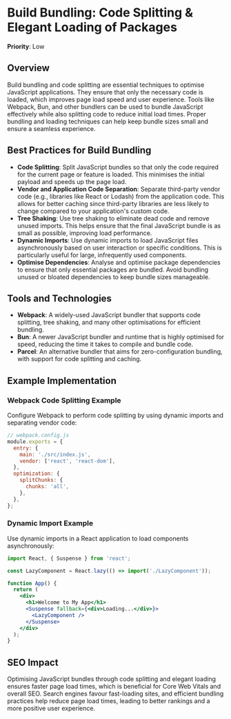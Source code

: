 
# Build Bundling: Code Splitting & Elegant Loading of Packages

**Priority**: Low

## Overview

Build bundling and code splitting are essential techniques to optimise JavaScript applications. They ensure that only the necessary code is loaded, which improves page load speed and user experience. Tools like Webpack, Bun, and other bundlers can be used to bundle JavaScript effectively while also splitting code to reduce initial load times. Proper bundling and loading techniques can help keep bundle sizes small and ensure a seamless experience.

## Best Practices for Build Bundling

- **Code Splitting**: Split JavaScript bundles so that only the code required for the current page or feature is loaded. This minimises the initial payload and speeds up the page load.
- **Vendor and Application Code Separation**: Separate third-party vendor code (e.g., libraries like React or Lodash) from the application code. This allows for better caching since third-party libraries are less likely to change compared to your application's custom code.
- **Tree Shaking**: Use tree shaking to eliminate dead code and remove unused imports. This helps ensure that the final JavaScript bundle is as small as possible, improving load performance.
- **Dynamic Imports**: Use dynamic imports to load JavaScript files asynchronously based on user interaction or specific conditions. This is particularly useful for large, infrequently used components.
- **Optimise Dependencies**: Analyse and optimise package dependencies to ensure that only essential packages are bundled. Avoid bundling unused or bloated dependencies to keep bundle sizes manageable.

## Tools and Technologies

- **Webpack**: A widely-used JavaScript bundler that supports code splitting, tree shaking, and many other optimisations for efficient bundling.
- **Bun**: A newer JavaScript bundler and runtime that is highly optimised for speed, reducing the time it takes to compile and bundle code.
- **Parcel**: An alternative bundler that aims for zero-configuration bundling, with support for code splitting and caching.

## Example Implementation

### Webpack Code Splitting Example

Configure Webpack to perform code splitting by using dynamic imports and separating vendor code:

```javascript
// webpack.config.js
module.exports = {
  entry: {
    main: './src/index.js',
    vendor: ['react', 'react-dom'],
  },
  optimization: {
    splitChunks: {
      chunks: 'all',
    },
  },
};
```

### Dynamic Import Example

Use dynamic imports in a React application to load components asynchronously:

```jsx
import React, { Suspense } from 'react';

const LazyComponent = React.lazy(() => import('./LazyComponent'));

function App() {
  return (
    <div>
      <h1>Welcome to My App</h1>
      <Suspense fallback={<div>Loading...</div>}>
        <LazyComponent />
      </Suspense>
    </div>
  );
}
```

## SEO Impact

Optimising JavaScript bundles through code splitting and elegant loading ensures faster page load times, which is beneficial for Core Web Vitals and overall SEO. Search engines favour fast-loading sites, and efficient bundling practices help reduce page load times, leading to better rankings and a more positive user experience.
